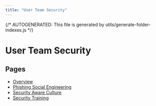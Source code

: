 ```yaml
---
title: "User Team Security"
---
```


{/* AUTOGENERATED: This file is generated by utils/generate-folder-indexes.js */}

# User Team Security

## Pages

- [Overview](/user-team-security/overview)
- [Phishing Social Engineering](/user-team-security/phishing-social-engineering)
- [Security Aware Culture](/user-team-security/security-aware-culture)
- [Security Training](/user-team-security/security-training)
